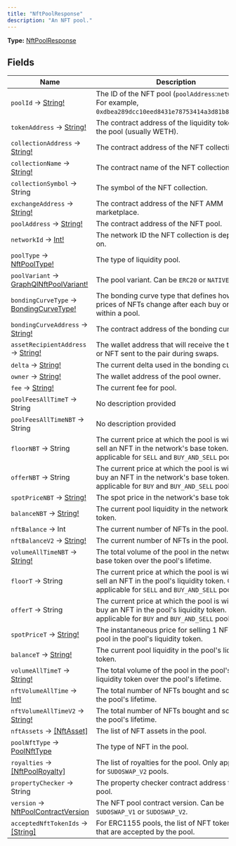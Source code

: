 ```yaml
---
title: "NftPoolResponse"
description: "An NFT pool."
---
```


**Type:** [NftPoolResponse](/api-reference/types/nftpoolresponse)

## Fields

| Name | Description |
|------|-------------|
| `poolId` → [String!](/api-reference/types/string) | The ID of the NFT pool (`poolAddress`:`networkId`). For example, `0xdbea289dcc10eed8431e78753414a3d81b8e7201:1`. |
| `tokenAddress` → [String!](/api-reference/types/string) | The contract address of the liquidity token of the pool (usually WETH). |
| `collectionAddress` → [String!](/api-reference/types/string) | The contract address of the NFT collection. |
| `collectionName` → [String!](/api-reference/types/string) | The contract name of the NFT collection. |
| `collectionSymbol` → String | The symbol of the NFT collection. |
| `exchangeAddress` → [String!](/api-reference/types/string) | The contract address of the NFT AMM marketplace. |
| `poolAddress` → [String!](/api-reference/types/string) | The contract address of the NFT pool. |
| `networkId` → [Int!](/api-reference/types/int) | The network ID the NFT collection is deployed on. |
| `poolType` → [NftPoolType!](/api-reference/types/nftpooltype) | The type of liquidity pool. |
| `poolVariant` → [GraphQlNftPoolVariant!](/api-reference/types/graphqlnftpoolvariant) | The pool variant. Can be `ERC20` or `NATIVE`. |
| `bondingCurveType` → [BondingCurveType!](/api-reference/types/bondingcurvetype) | The bonding curve type that defines how the prices of NFTs change after each buy or sell within a pool. |
| `bondingCurveAddress` → [String!](/api-reference/types/string) | The contract address of the bonding curve. |
| `assetRecipientAddress` → [String!](/api-reference/types/string) | The wallet address that will receive the tokens or NFT sent to the pair during swaps. |
| `delta` → [String!](/api-reference/types/string) | The current delta used in the bonding curve. |
| `owner` → [String!](/api-reference/types/string) | The wallet address of the pool owner. |
| `fee` → [String!](/api-reference/types/string) | The current fee for pool. |
| `poolFeesAllTimeT` → String | No description provided |
| `poolFeesAllTimeNBT` → String | No description provided |
| `floorNBT` → String | The current price at which the pool is willing to sell an NFT in the network&#39;s base token. Only applicable for `SELL` and `BUY_AND_SELL` pool types. |
| `offerNBT` → String | The current price at which the pool is willing to buy an NFT in the network&#39;s base token. Only applicable for `BUY` and `BUY_AND_SELL` pool types. |
| `spotPriceNBT` → [String!](/api-reference/types/string) | The spot price in the network&#39;s base token. |
| `balanceNBT` → [String!](/api-reference/types/string) | The current pool liquidity in the network&#39;s base token. |
| `nftBalance` → Int | The current number of NFTs in the pool. |
| `nftBalanceV2` → [String!](/api-reference/types/string) | The current number of NFTs in the pool. |
| `volumeAllTimeNBT` → [String!](/api-reference/types/string) | The total volume of the pool in the network&#39;s base token over the pool&#39;s lifetime. |
| `floorT` → String | The current price at which the pool is willing to sell an NFT in the pool&#39;s liquidity token. Only applicable for `SELL` and `BUY_AND_SELL` pool types. |
| `offerT` → String | The current price at which the pool is willing to buy an NFT in the pool&#39;s liquidity token. Only applicable for `BUY` and `BUY_AND_SELL` pool types. |
| `spotPriceT` → [String!](/api-reference/types/string) | The instantaneous price for selling 1 NFT to the pool in the pool&#39;s liquidity token. |
| `balanceT` → [String!](/api-reference/types/string) | The current pool liquidity in the pool&#39;s liquidity token. |
| `volumeAllTimeT` → [String!](/api-reference/types/string) | The total volume of the pool in the pool&#39;s liquidity token over the pool&#39;s lifetime. |
| `nftVolumeAllTime` → [Int!](/api-reference/types/int) | The total number of NFTs bought and sold over the pool&#39;s lifetime. |
| `nftVolumeAllTimeV2` → [String!](/api-reference/types/string) | The total number of NFTs bought and sold over the pool&#39;s lifetime. |
| `nftAssets` → [[NftAsset]](/api-reference/types/nftasset) | The list of NFT assets in the pool. |
| `poolNftType` → [PoolNftType](/api-reference/types/poolnfttype) | The type of NFT in the pool. |
| `royalties` → [[NftPoolRoyalty]](/api-reference/types/nftpoolroyalty) | The list of royalties for the pool. Only applicable for `SUDOSWAP_V2` pools. |
| `propertyChecker` → String | The property checker contract address for the pool. |
| `version` → [NftPoolContractVersion](/api-reference/types/nftpoolcontractversion) | The NFT pool contract version. Can be `SUDOSWAP_V1` or `SUDOSWAP_V2`. |
| `acceptedNftTokenIds` → [[String]](/api-reference/types/string) | For ERC1155 pools, the list of NFT token IDs that are accepted by the pool. |

